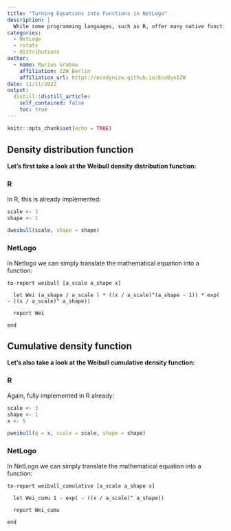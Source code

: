 ```yaml
---
title: "Turning Equations into Functions in NetLogo"
description: |
  While some programming languages, such as R, offer many native functions, others (e.g., NetLogo) offer fewer built-in options. However, users can create their own functions easily. Here, we will show the example of a Weibull density distribution function & associated cumulative density distribution function—both not yet implemented in NetLogo or NetLogo extensions.
categories:
  - NetLogo
  - rstats
  - distributions
author:
  - name: Marius Grabow
    affiliation: IZW Berlin
    affiliation_url: https://ecodynizw.github.io/EcoDynIZW
date: 11/11/2022
output:
  distill::distill_article:
    self_contained: false
    toc: true
---
```


```r
knitr::opts_chunk$set(echo = TRUE)

```


## Density distribution function

**Let's first take a look at the Weibull density distribution function:**

```{=tex}
\begin{equation}

f(x) = \frac{\gamma} {\alpha} (\frac{x-\mu}
{\alpha})^{(\gamma - 1)}\exp{(-((x-\mu)/\alpha)^{\gamma})}
\hspace{.3in}  x \ge \mu; \gamma, \alpha > 0

\end{equation}
```

### R

In R, this is already implemented:

```r
scale <- 3
shape <- 1

dweibull(scale, shape = shape)
```

### NetLogo

In Netlogo we can simply translate the mathematical equation into a function:

``` .netlogo
to-report weibull [a_scale a_shape x]

  let Wei (a_shape / a_scale ) * ((x / a_scale)^(a_shape - 1)) * exp( - ((x / a_scale)^ a_shape))

  report Wei

end
```

## Cumulative density function

**Let's also take a look at the Weibull cumulative density function:**

```{=tex}
\begin{equation}

F(x) = 1 - e^{-(x^{\gamma})} \hspace{.3in}  x \ge 0; \gamma > 0

\end{equation}
```

### R

Again, fully implemented in R already:

```r
scale <- 3
shape <- 1
x <- 5

pweibull(q = x, scale = scale, shape = shape)
```

### NetLogo

In NetLogo we can simply translate the mathematical equation into a function:

``` .netlogo
to-report weibull_cumulative [a_scale a_shape x]

  let Wei_cumu 1 - exp( - ((x / a_scale)^ a_shape))

  report Wei_cumu

end
```
